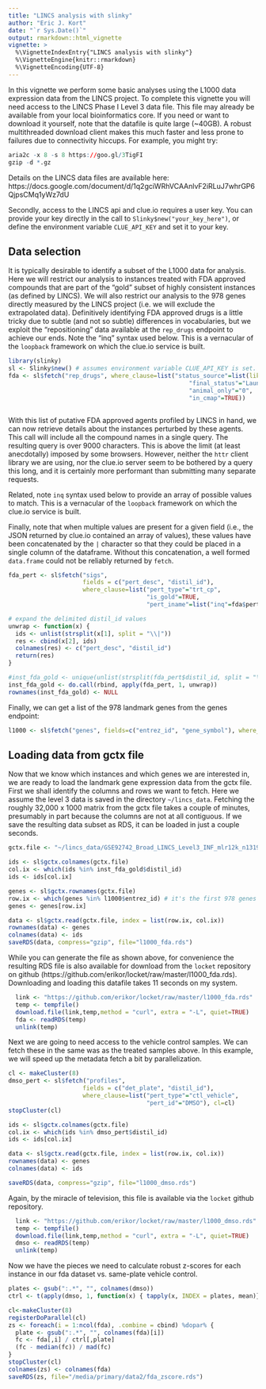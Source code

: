 ```yaml
---
title: "LINCS analysis with slinky"
author: "Eric J. Kort"
date: "`r Sys.Date()`"
output: rmarkdown::html_vignette
vignette: >
  %\VignetteIndexEntry{"LINCS analysis with slinky"}
  %\VignetteEngine{knitr::rmarkdown}
  %\VignetteEncoding{UTF-8}
---
```


In this vignette we perform some basic analyses using the L1000 data expression data from the LINCS project.  To complete this vignette you will need access to the LINCS Phase I Level 3 data file.  This file may already be available from your local bioinformatics core.  If you need or want to download it yourself, note that the datafile is quite large (~40GB). A robust multithreaded download client makes this much faster and less prone to failures due to connectivity hiccups.  For example, you might try:

```r
aria2c -x 8 -s 8 https://goo.gl/3TigFI
gzip -d *.gz
```

Details on the LINCS data files are available here: https://docs.google.com/document/d/1q2gciWRhVCAAnlvF2iRLuJ7whrGP6QjpsCMq1yWz7dU

Secondly, access to the LINCS api and clue.io requires a user key.  You can provide your key directly in the call to `Slinky$new("your_key_here")`, or define the environment variable `CLUE_API_KEY` and set it to your key.

## Data selection

It is typically desirable to identify a subset of the L1000 data for analysis.  Here we will restrict our analysis to instances treated with FDA approved compounds that are part of the "gold" subset of highly consistent instances (as defined by LINCS).  We will also restrict our analysis to the 978 genes directly measured by the LINCS project (i.e. we will exclude the extrapolated data).  Definitively identifying FDA approved drugs is a little tricky due to subtle (and not so subtle) differences in vocabularies, but we exploit the "repositioning" data available at the `rep_drugs` endpoint to achieve our ends.  Note the "inq" syntax used below.  This is a vernacular of the `loopback` framework on which the clue.io service is built.


```r
library(slinky)
sl <- Slinky$new() # assumes environment variable CLUE_API_KEY is set.
fda <- sl$fetch("rep_drugs", where_clause=list("status_source"=list(like = "FDA Orange"),
                                                   "final_status"="Launched",
                                                   "animal_only"="0",
                                                   "in_cmap"=TRUE))



```

With this list of putative FDA approved agents profiled by LINCS in hand, we can now retrieve details about the instances perturbed by these agents.  This call will include all the compound names in a single query.  The resulting query is over 9000 characters.  This is above the limit (at least anecdotally) imposed by some browsers.  However, neither the `httr` client library we are using, nor the clue.io server seem to be bothered by a query this long, and it is certainly more performant than submitting many separate requests.

Related, note `inq` syntax used below to provide an array of possible values to match.  This is a vernacular of the `loopback` framework on which the clue.io service is built.

Finally, note that when multiple values are present for a given field (i.e., the JSON returned by clue.io contained an array of values), these values have been concatenated by the `|` character so that they could be placed in a single column of the dataframe.  Without this concatenation, a well formed `data.frame` could not be reliably returned by `fetch`.

```r
fda_pert <- sl$fetch("sigs", 
                     fields = c("pert_desc", "distil_id"), 
                     where_clause=list("pert_type"="trt_cp", 
                                       "is_gold"=TRUE,
                                       "pert_iname"=list("inq"=fda$pert_iname)))

# expand the delimited distil_id values
unwrap <- function(x) {
  ids <- unlist(strsplit(x[1], split = "\\|"))
  res <- cbind(x[2], ids)
  colnames(res) <- c("pert_desc", "distil_id")
  return(res)
}

#inst_fda_gold <- unique(unlist(strsplit(fda_pert$distil_id, split = "\\|")))
inst_fda_gold <- do.call(rbind, apply(fda_pert, 1, unwrap))
rownames(inst_fda_gold) <- NULL

```

Finally, we can get a list of the 978 landmark genes from the genes endpoint:

```r
l1000 <- sl$fetch("genes", fields=c("entrez_id", "gene_symbol"), where_clause=list("l1000_type" = "landmark"))

```

## Loading data from gctx file

Now that we know which instances and which genes we are interested in, we are ready to load the landmark gene expression data from the gctx file.  First we shall identify the columns and rows we want to fetch.  Here we assume the level 3 data is saved in the directory `~/lincs_data`.  Fetching the roughly 32,000 x 1000 matrix from the gctx file takes a couple of minutes, presumably in part because the columns are not at all contiguous.   If we save the resulting data subset as RDS, it can be loaded in just a couple seconds.  

```r
gctx.file <- "~/lincs_data/GSE92742_Broad_LINCS_Level3_INF_mlr12k_n1319138x12328.gctx"

ids <- sl$gctx.colnames(gctx.file)
col.ix <- which(ids %in% inst_fda_gold$distil_id)
ids <- ids[col.ix]

genes <- sl$gctx.rownames(gctx.file)
row.ix <- which(genes %in% l1000$entrez_id) # it's the first 978 genes in the data matrix!
genes <- genes[row.ix]

data <- sl$gctx.read(gctx.file, index = list(row.ix, col.ix))
rownames(data) <- genes
colnames(data) <- ids
saveRDS(data, compress="gzip", file="l1000_fda.rds")

```

While you can generate the file as shown above, for convenience the resulting RDS file is also available for download from the `locket` repository on github (https://github.com/erikor/locket/raw/master/l1000_fda.rds).  Downloading and loading this datafile takes 11 seconds on my system.

```r
  link <- "https://github.com/erikor/locket/raw/master/l1000_fda.rds"
  temp <- tempfile()
  download.file(link,temp,method = "curl", extra = "-L", quiet=TRUE)
  fda <- readRDS(temp)
  unlink(temp)
```

Next we are going to need access to the vehicle control samples.  We can fetch these in the same was as the treated samples above.  In this example, we will speed up the metadata fetch a bit by parallelization.

```r
cl <- makeCluster(8)
dmso_pert <- sl$fetch("profiles", 
                     fields = c("det_plate", "distil_id"), 
                     where_clause=list("pert_type"="ctl_vehicle", 
                                       "pert_id"="DMSO"), cl=cl)
stopCluster(cl)

ids <- sl$gctx.colnames(gctx.file)
col.ix <- which(ids %in% dmso_pert$distil_id)
ids <- ids[col.ix]

data <- sl$gctx.read(gctx.file, index = list(row.ix, col.ix))
rownames(data) <- genes
colnames(data) <- ids

saveRDS(data, compress="gzip", file="l1000_dmso.rds")
```

Again, by the miracle of television, this file is available via the `locket` github repository.

```r
  link <- "https://github.com/erikor/locket/raw/master/l1000_dmso.rds"
  temp <- tempfile()
  download.file(link,temp,method = "curl", extra = "-L", quiet=TRUE)
  dmso <- readRDS(temp)
  unlink(temp)
```

Now we have the pieces we need to calculate robust z-scores for each instance in our fda dataset vs. same-plate vehicle control.

```r
plates <- gsub(":.*", "", colnames(dmso))
ctrl <- t(apply(dmso, 1, function(x) { tapply(x, INDEX = plates, mean)}))

cl<-makeCluster(8)
registerDoParallel(cl)
zs <- foreach(i = 1:ncol(fda), .combine = cbind) %dopar% {
  plate <- gsub(":.*", "", colnames(fda)[i])
  fc <- fda[,i] / ctrl[,plate]
  (fc - median(fc)) / mad(fc)
}
stopCluster(cl)
colnames(zs) <- colnames(fda)
saveRDS(zs, file="/media/primary/data2/fda_zscore.rds")

```
